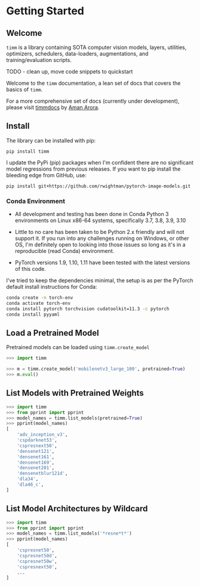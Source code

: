# Getting Started

## Welcome

`timm` is a library containing SOTA computer vision models, layers, utilities, optimizers, schedulers, data-loaders, augmentations, and training/evaluation scripts.

TODO - clean up, move code snippets to quickstart

Welcome to the `timm` documentation, a lean set of docs that covers the basics of `timm`.

For a more comprehensive set of docs (currently under development), please visit [timmdocs](http://timm.fast.ai) by [Aman Arora](https://github.com/amaarora).

## Install

The library can be installed with pip:

```
pip install timm
```

I update the PyPi (pip) packages when I'm confident there are no significant model regressions from previous releases. If you want to pip install the bleeding edge from GitHub, use:
```
pip install git+https://github.com/rwightman/pytorch-image-models.git
```

### Conda Environment

<Tip>

- All development and testing has been done in Conda Python 3 environments on Linux x86-64 systems, specifically 3.7, 3.8, 3.9, 3.10

- Little to no care has been taken to be Python 2.x friendly and will not support it. If you run into any challenges running on Windows, or other OS, I'm definitely open to looking into those issues so long as it's in a reproducible (read Conda) environment.

- PyTorch versions 1.9, 1.10, 1.11 have been tested with the latest versions of this code.

</Tip>

I've tried to keep the dependencies minimal, the setup is as per the PyTorch default install instructions for Conda:

```bash
conda create -n torch-env
conda activate torch-env
conda install pytorch torchvision cudatoolkit=11.3 -c pytorch
conda install pyyaml
```

## Load a Pretrained Model

Pretrained models can be loaded using `timm.create_model`

```py
>>> import timm

>>> m = timm.create_model('mobilenetv3_large_100', pretrained=True)
>>> m.eval()
```

## List Models with Pretrained Weights

```py
>>> import timm
>>> from pprint import pprint
>>> model_names = timm.list_models(pretrained=True)
>>> pprint(model_names)
[
    'adv_inception_v3',
    'cspdarknet53',
    'cspresnext50',
    'densenet121',
    'densenet161',
    'densenet169',
    'densenet201',
    'densenetblur121d',
    'dla34',
    'dla46_c',
]
```

## List Model Architectures by Wildcard

```py
>>> import timm
>>> from pprint import pprint
>>> model_names = timm.list_models('*resne*t*')
>>> pprint(model_names)
[
    'cspresnet50',
    'cspresnet50d',
    'cspresnet50w',
    'cspresnext50',
    ...
]
```
